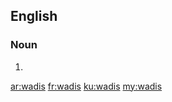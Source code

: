 ==English==

===Noun===
{{head|en|plural}}

# {{plural of|wadi|lang=en}}

[[ar:wadis]]
[[fr:wadis]]
[[ku:wadis]]
[[my:wadis]]
